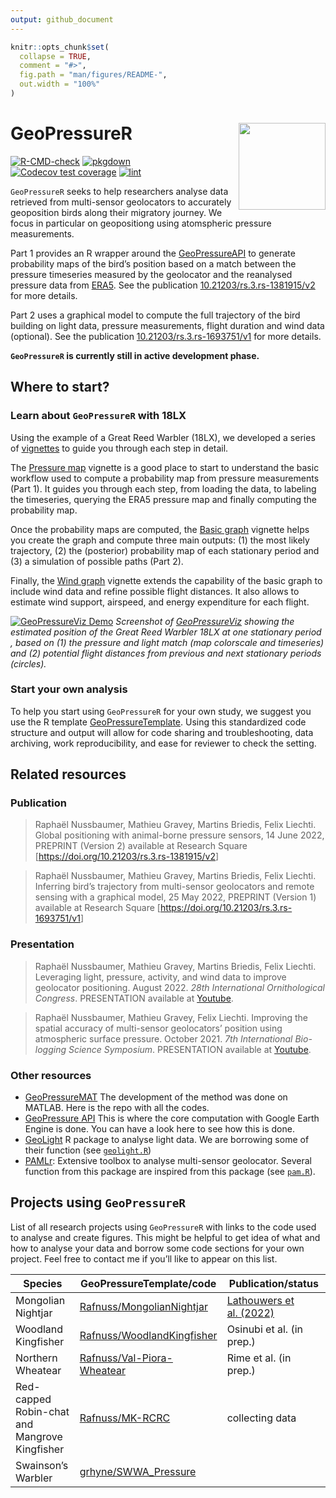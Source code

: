 ```yaml
---
output: github_document
---
```


<!-- README.md is generated from README.Rmd. Please edit that file -->

```r
knitr::opts_chunk$set(
  collapse = TRUE,
  comment = "#>",
  fig.path = "man/figures/README-",
  out.width = "100%"
)
```

# GeoPressureR <img src="man/figures/logo.png" align="right" height="139"/>

<!-- badges: start -->

[![R-CMD-check](https://github.com/Rafnuss/GeoPressureR/workflows/R-CMD-check/badge.svg)](https://github.com/Rafnuss/GeoPressureR/actions) [![pkgdown](https://github.com/Rafnuss/GeoPressureR/actions/workflows/pkgdown.yaml/badge.svg)](https://github.com/Rafnuss/GeoPressureR/actions/workflows/pkgdown.yaml) [![Codecov test coverage](https://codecov.io/gh/Rafnuss/GeoPressureR/branch/master/graph/badge.svg)](https://app.codecov.io/gh/Rafnuss/GeoPressureR?branch=master) [![lint](https://github.com/Rafnuss/GeoPressureR/actions/workflows/lint.yaml/badge.svg)](https://github.com/Rafnuss/GeoPressureR/actions/workflows/lint.yaml)

<!-- badges: end -->

`GeoPressureR` seeks to help researchers analyse data retrieved from multi-sensor geolocators to accurately geoposition birds along their migratory journey. We focus in particular on geopositiong using atomspheric pressure measurements.

Part 1 provides an R wrapper around the [GeoPressureAPI](https://github.com/Rafnuss/GeoPressureAPI) to generate probability maps of the bird's position based on a match between the pressure timeseries measured by the geolocator and the reanalysed pressure data from [ERA5](https://www.ecmwf.int/en/forecasts/datasets/reanalysis-datasets/era5). See the publication [10.21203/rs.3.rs-1381915/v2](https://doi.org/10.21203/rs.3.rs-1381915/v2) for more details.

Part 2 uses a graphical model to compute the full trajectory of the bird building on light data, pressure measurements, flight duration and wind data (optional). See the publication [10.21203/rs.3.rs-1693751/v1](https://doi.org/10.21203/rs.3.rs-1693751/v1) for more details.

**`GeoPressureR` is currently still in active development phase.**

## Where to start?

### Learn about `GeoPressureR` with 18LX

Using the example of a Great Reed Warbler (18LX), we developed a series of [vignettes](https://r-pkgs.org/vignettes.html) to guide you through each step in detail.

The [Pressure map](/articles/pressure-map.html) vignette is a good place to start to understand the basic workflow used to compute a probability map from pressure measurements (Part 1). It guides you through each step, from loading the data, to labeling the timeseries, querying the ERA5 pressure map and finally computing the probability map.

Once the probability maps are computed, the [Basic graph](/articles/basic-graph.html) vignette helps you create the graph and compute three main outputs: (1) the most likely trajectory, (2) the (posterior) probability map of each stationary period and (3) a simulation of possible paths (Part 2).

Finally, the [Wind graph](/articles/wind-graph.html) vignette extends the capability of the basic graph to include wind data and refine possible flight distances. It also allows to estimate wind support, airspeed, and energy expenditure for each flight.

[![](man/figures/geopressureviz-demo.png "GeoPressureViz Demo")](https://rafnuss.shinyapps.io/GeoPressureViz/) *Screenshot of [GeoPressureViz](https://rafnuss.shinyapps.io/GeoPressureViz/) showing the estimated position of the Great Reed Warbler 18LX at one stationary period , based on (1) the pressure and light match (map colorscale and timeseries) and (2) potential flight distances from previous and next stationary periods (circles).*

### Start your own analysis

To help you start using `GeoPressureR` for your own study, we suggest you use the R template [GeoPressureTemplate](https://github.com/Rafnuss/GeoPressureTemplate). Using this standardized code structure and output will allow for code sharing and troubleshooting, data archiving, work reproducibility, and ease for reviewer to check the setting.

## Related resources

### Publication

> Raphaël Nussbaumer, Mathieu Gravey, Martins Briedis, Felix Liechti. Global positioning with animal-borne pressure sensors, 14 June 2022, PREPRINT (Version 2) available at Research Square [<https://doi.org/10.21203/rs.3.rs-1381915/v2>]

> Raphaël Nussbaumer, Mathieu Gravey, Martins Briedis, Felix Liechti. Inferring bird’s trajectory from multi-sensor geolocators and remote sensing with a graphical model, 25 May 2022, PREPRINT (Version 1) available at Research Square [<https://doi.org/10.21203/rs.3.rs-1693751/v1>]

### Presentation

> Raphaël Nussbaumer, Mathieu Gravey, Martins Briedis, Felix Liechti. Leveraging light, pressure, activity, and wind data to improve geolocator positioning. August 2022. *28th International Ornithological Congress*. PRESENTATION available at [Youtube](https://youtu.be/U7jAK9nZNQU).

> Raphaël Nussbaumer, Mathieu Gravey, Felix Liechti. Improving the spatial accuracy of multi-sensor geolocators' position using atmospheric surface pressure. October 2021. *7th International Bio-logging Science Symposium*. PRESENTATION available at [Youtube](https://www.youtube.com/watch?v=0JsYU_xfKN8).

### Other resources

-   [GeoPressureMAT](https://github.com/Rafnuss/GeoPressureMAT) The development of the method was done on MATLAB. Here is the repo with all the codes.
-   [GeoPressure API](https://github.com/Rafnuss/GeoPressureServer) This is where the core computation with Google Earth Engine is done. You can have a look here to see how this is done.
-   [GeoLight](https://github.com/slisovski/GeoLight/tree/Update_2.01) R package to analyse light data. We are borrowing some of their function (see [`geolight.R`](./reference/index.html#geolight))
-   [PAMLr](https://github.com/KiranLDA/PAMLr): Extensive toolbox to analyse multi-sensor geolocator. Several function from this package are inspired from this package (see [`pam.R`](./reference/index.html#pam-data)).

## Projects using `GeoPressureR`

List of all research projects using `GeoPressureR` with links to the code used to analyse and create figures. This might be helpful to get idea of what and how to analyse your data and borrow some code sections for your own project. Feel free to contact me if you'll like to appear on this list.

| Species             | GeoPressureTemplate/code                                                    | Publication/status                                                     |
|----------------|-----------------------------|---------------------------|
| Mongolian Nightjar  | [Rafnuss/MongolianNightjar](https://github.com/Rafnuss/MongolianNightjar)   | [Lathouwers et al. (2022)](https://doi.org/10.1007/s10336-022-02000-4) |
| Woodland Kingfisher | [Rafnuss/WoodlandKingfisher](https://github.com/Rafnuss/WoodlandKingfisher) | Osinubi et al. (in prep.)                                              |
| Northern Wheatear   | [Rafnuss/Val-Piora-Wheatear](https://github.com/Rafnuss/Val-Piora-Wheatear) | Rime et al. (in prep.)                                                 |
| Red-capped Robin-chat and Mangrove Kingfisher   | [Rafnuss/MK-RCRC](https://github.com/Rafnuss/MK-RCRC/) | collecting data                                                 |
| Swainson's Warbler   | [grhyne/SWWA_Pressure](https://github.com/grhyne/SWWA_Pressure) |  
